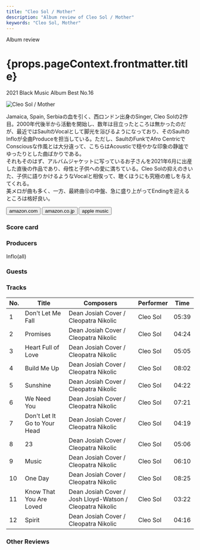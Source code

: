 ```yaml
---
title: "Cleo Sol / Mother"
description: "Album review of Cleo Sol / Mother"
keywords: "Cleo Sol, Mother"
---
```






<p className="largeP">Album review</p>
<h1 className="h1--no--margin">{props.pageContext.frontmatter.title}</h1>
<p className="largeP">
  <Link to="/best50/2021/">2021 Black Music Album Best No.16</Link>
</p>

<Row  className="image-card-group">
	<Column colMd={"3"} colLg={"4"} noGutterMdLeft="">
       <ImageCard>

![Cleo Sol / Mother](../../images/cd/cleosol1L.jpg)

</ImageCard>
	</Column>
	<Column colMd={"4"} colLg={"8"} noGutterMdLeft="">
		<p>
			Jamaica, Spain, Serbiaの血を引く、西ロンドン出身のSinger, Cleo Solの2作目。2000年代後半から活動を開始し、数年は目立ったところは無かったのだが、最近ではSaultのVocalとして脚光を浴びるようになっており、そのSaultのInfloが全曲Produceを担当している。ただし、SaultのFunkでAfro CentricでConsciousな作風とは大分違って、こちらはAcousticで穏やかな印象の静謐でゆったりとした曲ばかりである。
			<br/>それもそのはず、アルバムジャケットに写っているお子さんを2021年6月に出産した直後の作品であり、母性と子供への愛に満ちている。Cleo Solの抑えのきいた、子供に語りかけるようなVocalと相俟って、聴くほうにも究極の癒しを与えてくれる。
			<br/>美メロが曲も多く、一方、最終曲⑫の中盤、急に盛り上がってEndingを迎えるところは格好良い。
		</p>
		<div>
		  <Button className="button-right-mergin"  href="https://amzn.to/3kdKBM0" kind="primary" size="small" renderIcon={ArrowUpRight24}>
  	    amazon.com
  	  </Button>
  	  <Button className="button-right-mergin"  href="https://amzn.to/3LdJ9Fk" kind="secondary" size="small" renderIcon={ArrowUpRight24}>
  	    amazon.co.jp
  	  </Button>
			<Button className="button-right-mergin"  href="https://apple.co/3LpzfRi" kind="tertiary" size="small" renderIcon={ArrowUpRight24}>
  	   	apple music
  	  </Button>
			<AdvJS2/>
		</div>
	</Column>
</Row>
<Row >
	<Column colMd={"4"} colLg={"4"} noGutterMdLeft="">
		<div>
		  <h3>Score card</h3>
			<SliderJS1 value="5" />
		  <SliderJS2 value="1" />
			<SliderJS3 value="1" />
		  <SliderJS4 value="9" />
		</div>
	</Column>
	<Column colMd={"8"} colLg={"8"} noGutterMdLeft="">
		<div>
			<h3>Producers</h3>
			<p>
				Inflo(all)
			</p>
			<h3>Guests</h3>
			<p>
			</p>
		</div>
	</Column>
</Row>

<h3>Tracks</h3>

| No. | Title                        | Composers                                                 | Performer | Time  |
| --- | ---------------------------- | --------------------------------------------------------- | --------- | ----- |
| 1   | Don't Let Me Fall            | Dean Josiah Cover / Cleopatra Nikolic                     | Cleo Sol  | 05:39 |
| 2   | Promises                     | Dean Josiah Cover / Cleopatra Nikolic                     | Cleo Sol  | 04:24 |
| 3   | Heart Full of Love           | Dean Josiah Cover / Cleopatra Nikolic                     | Cleo Sol  | 05:05 |
| 4   | Build Me Up                  | Dean Josiah Cover / Cleopatra Nikolic                     | Cleo Sol  | 08:02 |
| 5   | Sunshine                     | Dean Josiah Cover / Cleopatra Nikolic                     | Cleo Sol  | 04:22 |
| 6   | We Need You                  | Dean Josiah Cover / Cleopatra Nikolic                     | Cleo Sol  | 07:21 |
| 7   | Don't Let It Go to Your Head | Dean Josiah Cover / Cleopatra Nikolic                     | Cleo Sol  | 04:19 |
| 8   | 23                           | Dean Josiah Cover / Cleopatra Nikolic                     | Cleo Sol  | 05:06 |
| 9   | Music                        | Dean Josiah Cover / Cleopatra Nikolic                     | Cleo Sol  | 06:10 |
| 10  | One Day                      | Dean Josiah Cover / Cleopatra Nikolic                     | Cleo Sol  | 08:25 |
| 11  | Know That You Are Loved      | Dean Josiah Cover / Josh Lloyd-Watson / Cleopatra Nikolic | Cleo Sol  | 03:22 |
| 12  | Spirit                       | Dean Josiah Cover / Cleopatra Nikolic                     | Cleo Sol  | 04:16 |

<h3>Other Reviews</h3>

<Row>
	<Column colMd={3} colLg={3} noGutterMdLeft>
		<Review1 />
	</Column>
	<Column colMd={3} colLg={3} noGutterMdLeft>
		<Review2 />
	</Column>
</Row>

<AdvJS3 />
